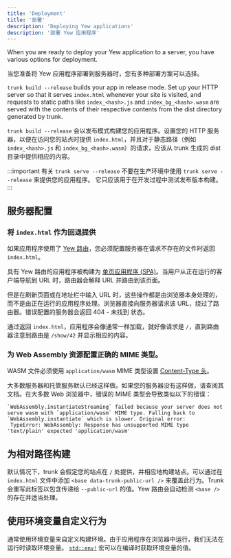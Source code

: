 ```yaml
---
title: 'Deployment'
title: '部署'
description: 'Deploying Yew applications'
description: '部署 Yew 应用程序'
---
```


When you are ready to deploy your Yew application to a server, you have various options for deployment.

当您准备将 Yew 应用程序部署到服务器时，您有多种部署方案可以选择。

`trunk build --release` builds your app in release mode. Set up your HTTP server so that it serves `index.html` whenever your site is visited, and requests to static paths like `index_<hash>.js` and `index_bg_<hash>.wasm` are served with the contents of their respective contents from the dist directory generated by trunk.

`trunk build --release` 会以发布模式构建您的应用程序。设置您的 HTTP 服务器，以便在访问您的站点时提供 `index.html`，并且对于静态路径（例如 `index_<hash>.js` 和 `index_bg_<hash>.wasm`）的请求，应该从 trunk 生成的 dist 目录中提供相应的内容。

:::important 有关 `trunk serve --release`
不要在生产环境中使用 `trunk serve --release` 来提供您的应用程序。
它只应该用于在开发过程中测试发布版本构建。
:::

## 服务器配置

### 将 `index.html` 作为回退提供

如果应用程序使用了 [Yew 路由](concepts/router.mdx)，您必须配置服务器在请求不存在的文件时返回 `index.html`。

具有 Yew 路由的应用程序被构建为 [单页应用程序 (SPA)](https://developer.mozilla.org/en-US/docs/Glossary/SPA)。当用户从正在运行的客户端导航到 URL 时，路由器会解释 URL 并路由到该页面。

但是在刷新页面或在地址栏中输入 URL 时，这些操作都是由浏览器本身处理的，而不是由正在运行的应用程序处理。浏览器直接向服务器请求该 URL，绕过了路由器。错误配置的服务器会返回 404 - 未找到 状态。

通过返回 `index.html`，应用程序会像通常一样加载，就好像请求是 `/`，直到路由器注意到路由是 `/show/42` 并显示相应的内容。

### 为 Web Assembly 资源配置正确的 MIME 类型。

WASM 文件必须使用 `application/wasm` MIME 类型设置 [Content-Type 头](https://developer.mozilla.org/en-US/docs/Web/HTTP/Headers/Content-Type)。

大多数服务器和托管服务默认已经这样做。如果您的服务器没有这样做，请查阅其文档。在大多数 Web 浏览器中，错误的 MIME 类型会导致类似以下的错误：

```ignore
`WebAssembly.instantiateStreaming` failed because your server does not serve wasm with `application/wasm` MIME type. Falling back to `WebAssembly.instantiate` which is slower. Original error:
 TypeError: WebAssembly: Response has unsupported MIME type 'text/plain' expected 'application/wasm'
```

## 为相对路径构建

默认情况下，trunk 会假定您的站点在 `/` 处提供，并相应地构建站点。可以通过在 `index.html` 文件中添加 `<base data-trunk-public-url />` 来覆盖此行为。Trunk 会重写此标签以包含传递给 `--public-url` 的值。Yew 路由会自动检测 `<base />` 的存在并适当处理。

## 使用环境变量自定义行为

通常使用环境变量来自定义构建环境。由于应用程序在浏览器中运行，我们无法在运行时读取环境变量。
[`std::env!`](https://doc.rust-lang.org/std/macro.env.html) 宏可以在编译时获取环境变量的值。
